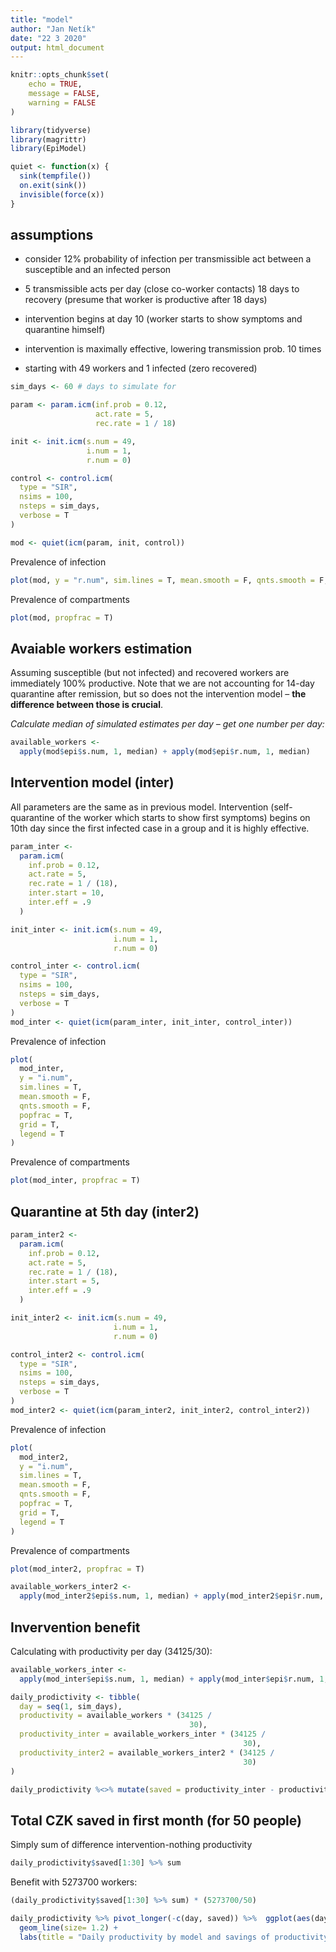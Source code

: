 ```yaml
---
title: "model"
author: "Jan Netík"
date: "22 3 2020"
output: html_document
---
```


```r
knitr::opts_chunk$set(
	echo = TRUE,
	message = FALSE,
	warning = FALSE
)
```


```r
library(tidyverse)
library(magrittr)
library(EpiModel)

quiet <- function(x) { 
  sink(tempfile()) 
  on.exit(sink()) 
  invisible(force(x)) 
} 
```

## assumptions
* consider 12% probability of infection per transmissible act between a susceptible and an infected person
 
* 5 transmissible acts per day (close co-worker contacts)
 18 days to recovery (presume that worker is productive after 18 days)
 
* intervention begins at day 10 (worker starts to show symptoms and quarantine himself)

* intervention is maximally effective, lowering transmission prob. 10 times

* starting with 49 workers and 1 infected (zero recovered)

```r
sim_days <- 60 # days to simulate for

param <- param.icm(inf.prob = 0.12,
                   act.rate = 5,
                   rec.rate = 1 / 18)

init <- init.icm(s.num = 49,
                 i.num = 1,
                 r.num = 0)

control <- control.icm(
  type = "SIR",
  nsims = 100,
  nsteps = sim_days,
  verbose = T
)

mod <- quiet(icm(param, init, control))
```

Prevalence of infection
```r
plot(mod, y = "r.num", sim.lines = T, mean.smooth = F, qnts.smooth = F, popfrac = T, grid = T, legend = T)
```

Prevalence of compartments
```r
plot(mod, propfrac = T)
```

## Avaiable workers estimation

Assuming susceptible (but not infected) and recovered workers are immediately 100% productive. Note that we are not accounting for 14-day quarantine after remission, but so does not the intervention model -- **the difference between those is crucial**.

*Calculate median of simulated estimates per day -- get one number per day:*

```r
available_workers <-
  apply(mod$epi$s.num, 1, median) + apply(mod$epi$r.num, 1, median)
```

## Intervention model (inter)

All parameters are the same as in previous model. Intervention (self-quarantine of the worker which starts to show first symptoms) begins on 10th day since the first infected case in a group and it is highly effective.

```r
param_inter <-
  param.icm(
    inf.prob = 0.12,
    act.rate = 5,
    rec.rate = 1 / (18),
    inter.start = 10,
    inter.eff = .9
  )

init_inter <- init.icm(s.num = 49,
                       i.num = 1,
                       r.num = 0)

control_inter <- control.icm(
  type = "SIR",
  nsims = 100,
  nsteps = sim_days,
  verbose = T
)
mod_inter <- quiet(icm(param_inter, init_inter, control_inter))
```

Prevalence of infection
```r
plot(
  mod_inter,
  y = "i.num",
  sim.lines = T,
  mean.smooth = F,
  qnts.smooth = F,
  popfrac = T,
  grid = T,
  legend = T
)
```

Prevalence of compartments
```r
plot(mod_inter, propfrac = T)
```


## Quarantine at 5th day (inter2)

```r
param_inter2 <-
  param.icm(
    inf.prob = 0.12,
    act.rate = 5,
    rec.rate = 1 / (18),
    inter.start = 5,
    inter.eff = .9
  )

init_inter2 <- init.icm(s.num = 49,
                       i.num = 1,
                       r.num = 0)

control_inter2 <- control.icm(
  type = "SIR",
  nsims = 100,
  nsteps = sim_days,
  verbose = T
)
mod_inter2 <- quiet(icm(param_inter2, init_inter2, control_inter2))
```

Prevalence of infection
```r
plot(
  mod_inter2,
  y = "i.num",
  sim.lines = T,
  mean.smooth = F,
  qnts.smooth = F,
  popfrac = T,
  grid = T,
  legend = T
)
```

Prevalence of compartments
```r
plot(mod_inter2, propfrac = T)
```
```r
available_workers_inter2 <-
  apply(mod_inter2$epi$s.num, 1, median) + apply(mod_inter2$epi$r.num, 1, median)

```


## Invervention benefit

Calculating with productivity per day (34125/30):

```r
available_workers_inter <-
  apply(mod_inter$epi$s.num, 1, median) + apply(mod_inter$epi$r.num, 1, median)

daily_prodictivity <- tibble(
  day = seq(1, sim_days),
  productivity = available_workers * (34125 /
                                        30),
  productivity_inter = available_workers_inter * (34125 /
                                                    30),
  productivity_inter2 = available_workers_inter2 * (34125 /
                                                    30)
)

daily_prodictivity %<>% mutate(saved = productivity_inter - productivity)
```

## Total CZK saved in first month (for 50 people)

Simply sum of difference intervention-nothing productivity
```r
daily_prodictivity$saved[1:30] %>% sum
```

Benefit with 5273700 workers:
```r
(daily_prodictivity$saved[1:30] %>% sum) * (5273700/50)

```


```r
daily_prodictivity %>% pivot_longer(-c(day, saved)) %>%  ggplot(aes(day, value, col= name)) +
  geom_line(size= 1.2) +
  labs(title = "Daily productivity by model and savings of productivity", y = "Productivity estimate in CZK")

```
